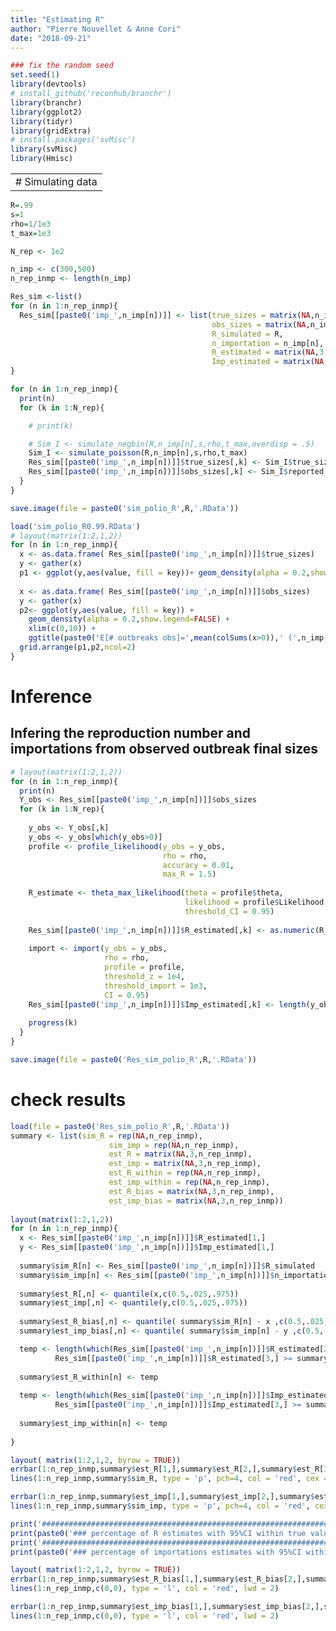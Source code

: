 ```yaml
---
title: "Estimating R"
author: "Pierre Nouvellet & Anne Cori"
date: "2018-09-21"
---
```

  

```r
### fix the random seed
set.seed(1)
library(devtools)
# install_github('reconhub/branchr')
library(branchr)
library(ggplot2)
library(tidyr)
library(gridExtra)
# install.packages('svMisc')
library(svMisc)
library(Hmisc)

```

---
# Simulating data
---
  
```r


R=.99
s=1
rho=1/1e3
t_max=1e3

N_rep <- 1e2

n_imp <- c(300,500)
n_rep_inmp <- length(n_imp)

Res_sim <-list()
for (n in 1:n_rep_inmp){
  Res_sim[[paste0('imp_',n_imp[n])]] <- list(true_sizes = matrix(NA,n_imp[n],N_rep),
                                             obs_sizes = matrix(NA,n_imp[n],N_rep),
                                             R_simulated = R,
                                             n_importation = n_imp[n],
                                             R_estimated = matrix(NA,3,N_rep),
                                             Imp_estimated = matrix(NA,3,N_rep) )
}

for (n in 1:n_rep_inmp){
  print(n)
  for (k in 1:N_rep){

    # print(k)

    # Sim_I <- simulate_negbin(R,n_imp[n],s,rho,t_max,overdisp = .5)
    Sim_I <- simulate_poisson(R,n_imp[n],s,rho,t_max)
    Res_sim[[paste0('imp_',n_imp[n])]]$true_sizes[,k] <- Sim_I$true_size
    Res_sim[[paste0('imp_',n_imp[n])]]$obs_sizes[,k] <- Sim_I$reported_size
  }
}

save.image(file = paste0('sim_polio_R',R,'.RData'))

```

```r
load('sim_polio_R0.99.RData')
# layout(matrix(1:2,1,2))
for (n in 1:n_rep_inmp){
  x <- as.data.frame( Res_sim[[paste0('imp_',n_imp[n])]]$true_sizes)
  y <- gather(x)
  p1 <- ggplot(y,aes(value, fill = key))+ geom_density(alpha = 0.2,show.legend=FALSE) + xlim(c(0,200))
  
  x <- as.data.frame( Res_sim[[paste0('imp_',n_imp[n])]]$obs_sizes)
  y <- gather(x)
  p2<- ggplot(y,aes(value, fill = key)) + 
    geom_density(alpha = 0.2,show.legend=FALSE) + 
    xlim(c(0,10)) + 
    ggtitle(paste0('E[# outbreaks obs]=',mean(colSums(x>0)),' (',n_imp[n],' importations)'))
  grid.arrange(p1,p2,ncol=2)
}
```



# Inference


## Infering the reproduction number and importations from observed outbreak final sizes

```r


# layout(matrix(1:2,1,2))
for (n in 1:n_rep_inmp){
  print(n)
  Y_obs <- Res_sim[[paste0('imp_',n_imp[n])]]$obs_sizes
  for (k in 1:N_rep){
    
    y_obs <- Y_obs[,k]
    y_obs <- y_obs[which(y_obs>0)]
    profile <- profile_likelihood(y_obs = y_obs,
                                  rho = rho,
                                  accuracy = 0.01,
                                  max_R = 1.5)
    
    R_estimate <- theta_max_likelihood(theta = profile$theta,
                                       likelihood = profile$Likelihood,
                                       threshold_CI = 0.95)
    
    Res_sim[[paste0('imp_',n_imp[n])]]$R_estimated[,k] <- as.numeric(R_estimate[c(1,3,4)])
    
    import <- import(y_obs = y_obs,
                     rho = rho,
                     profile = profile,
                     threshold_z = 1e4,
                     threshold_import = 1e3,
                     CI = 0.95)
    Res_sim[[paste0('imp_',n_imp[n])]]$Imp_estimated[,k] <- length(y_obs) + as.numeric(import[c(1,3,4)])
    
    progress(k)
  }
}

save.image(file = paste0('Res_sim_polio_R',R,'.RData'))
```

# check results

```r
load(file = paste0('Res_sim_polio_R',R,'.RData'))
summary <- list(sim_R = rep(NA,n_rep_inmp),
                      sim_imp = rep(NA,n_rep_inmp),
                      est_R = matrix(NA,3,n_rep_inmp),
                      est_imp = matrix(NA,3,n_rep_inmp),
                      est_R_within = rep(NA,n_rep_inmp),
                      est_imp_within = rep(NA,n_rep_inmp),
                      est_R_bias = matrix(NA,3,n_rep_inmp),
                      est_imp_bias = matrix(NA,3,n_rep_inmp))
                      
layout(matrix(1:2,1,2))
for (n in 1:n_rep_inmp){
  x <- Res_sim[[paste0('imp_',n_imp[n])]]$R_estimated[1,] 
  y <- Res_sim[[paste0('imp_',n_imp[n])]]$Imp_estimated[1,] 
  
  summary$sim_R[n] <- Res_sim[[paste0('imp_',n_imp[n])]]$R_simulated
  summary$sim_imp[n] <- Res_sim[[paste0('imp_',n_imp[n])]]$n_importation
  
  summary$est_R[,n] <- quantile(x,c(0.5,.025,.975))
  summary$est_imp[,n] <- quantile(y,c(0.5,.025,.975))
  
  summary$est_R_bias[,n] <- quantile( summary$sim_R[n] - x ,c(0.5,.025,.975))
  summary$est_imp_bias[,n] <- quantile( summary$sim_imp[n] - y ,c(0.5,.025,.975))

  temp <- length(which(Res_sim[[paste0('imp_',n_imp[n])]]$R_estimated[2,] <= summary$sim_R[n] & 
          Res_sim[[paste0('imp_',n_imp[n])]]$R_estimated[3,] >= summary$sim_R[n])) / N_rep
  
  summary$est_R_within[n] <- temp
  
  temp <- length(which(Res_sim[[paste0('imp_',n_imp[n])]]$Imp_estimated[2,] <= summary$sim_imp[n] & 
          Res_sim[[paste0('imp_',n_imp[n])]]$Imp_estimated[3,] >= summary$sim_imp[n])) / N_rep
  
  summary$est_imp_within[n] <- temp
  
}


```

```r
layout( matrix(1:2,1,2, byrow = TRUE))
errbar(1:n_rep_inmp,summary$est_R[1,],summary$est_R[2,],summary$est_R[3,], ylim = c(.5,1.1),ylab = 'R')
lines(1:n_rep_inmp,summary$sim_R, type = 'p', pch=4, col = 'red', cex =1, lwd = 2)

errbar(1:n_rep_inmp,summary$est_imp[1,],summary$est_imp[2,],summary$est_imp[3,], ylim = c(0,1e3), ylab = 'Importations')
lines(1:n_rep_inmp,summary$sim_imp, type = 'p', pch=4, col = 'red', cex =1, lwd = 2)

print('#################################################################################')
print(paste0('### percentage of R estimates with 95%CI within true value: ' ,summary$est_R_within))
print('#################################################################################')
print(paste0('### percentage of importations estimates with 95%CI within true value: ' ,summary$est_imp_within))
```

```r
layout( matrix(1:2,1,2, byrow = TRUE))
errbar(1:n_rep_inmp,summary$est_R_bias[1,],summary$est_R_bias[2,],summary$est_R_bias[3,], ylim = c(-0.1,0.1),ylab = 'R bias')
lines(1:n_rep_inmp,c(0,0), type = 'l', col = 'red', lwd = 2)

errbar(1:n_rep_inmp,summary$est_imp_bias[1,],summary$est_imp_bias[2,],summary$est_imp_bias[3,], ylim =  c(-300,300), ylab = 'Importations bias')
lines(1:n_rep_inmp,c(0,0), type = 'l', col = 'red', lwd = 2)


```